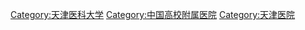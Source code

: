 [[Category:天津医科大学|Category:天津医科大学]]
[[Category:中国高校附属医院|Category:中国高校附属医院]]
[[Category:天津医院|Category:天津医院]]